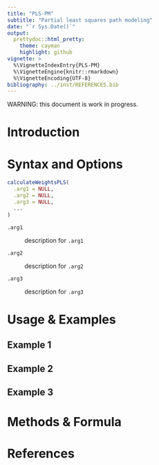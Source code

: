 ```yaml
---
title: "PLS-PM"
subtitle: "Partial least squares path modeling" 
date: "`r Sys.Date()`"
output:
  prettydoc::html_pretty:
    theme: cayman
    highlight: github
vignette: >
  %\VignetteIndexEntry{PLS-PM}
  %\VignetteEngine{knitr::rmarkdown}
  %\VignetteEncoding{UTF-8}
bibliography: ../inst/REFERENCES.bib
---
```

WARNING: this document is work in progress.

# Introduction {#introduction}

# Syntax and Options {#usage}

```r
calculateWeightsPLS(
  .arg1 = NULL,
  .arg2 = NULL,
  .arg3 = NULL,
  ...
)
```

`.arg1`

:  description for `.arg1`
   
`.arg2`

:  description for `.arg2`
  
`.arg3`

:  description for `.arg3`

# Usage & Examples {#examples}

## Example 1 {#example1}

## Example 2 {#example2}

## Example 3 {#example3}

# Methods & Formula {#methods}

# References
